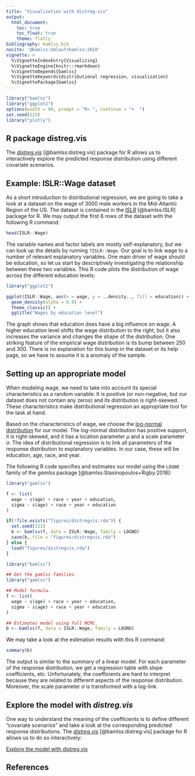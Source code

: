 ```yaml
---
title: "Visualization with distreg.vis"
output:
  html_document:
    toc: true
    toc_float: true
    theme: flatly
bibliography: bamlss.bib
nocite: '@bamlss:Umlauf+bamlss:2018'
vignette: >
  %\VignetteIndexEntry{Visualizing}
  %\VignetteEngine{knitr::rmarkdown}
  %\VignetteDepends{bamlss}
  %\VignetteKeywords{distributional regression, visualization}
  %\VignettePackage{bamlss}
---
```


```r
library("bamlss")
library("ggplot2")
options(width = 90, prompt = "R> ", continue = "+  ")
set.seed(123)
library("plotly")
```

## R package distreg.vis

The [_distreg.vis_](https://github.com/Stan125/distreg.vis) [@bamlss:distreg.vis] package for R
allows us to interactively explore the predicted response distribution using different
covariate scenarios.

## Example: ISLR::Wage dataset
As a short introduction to distributional regression, we are going to take a look at a dataset on
the wage of 3000 male workers in the Mid-Atlantic Region of the US. The dataset is contained in the
[_ISLR_](https://cran.r-project.org/package=ISLR) [@bamlss:ISLR] package for R. We may output the
first 6 rows of the dataset with the following R command:

```r
head(ISLR::Wage)
```

The variable names and factor labels are mostly self-explanatory, but we can look up the details by
running `?ISLR::Wage`. Our goal is to link wage to a number of relevant explanatory variables. One
main driver of wage should be education, so let us start by descriptively investigating the
relationship between these two variables. This R code plots the distribution of wage across the
different education levels:

```r
library("ggplot2")

ggplot(ISLR::Wage, aes(x = wage, y = ..density.., fill = education)) +
  geom_density(alpha = 0.8) +
  theme_classic() +
  ggtitle("Wages by education level")
```

The graph shows that education does have a big influence on wage. A higher education level
shifts the wage distribution to the right, but it also increases the variance and changes the
shape of the distribution. One striking feature of the empirical wage distribution is its bump
between 250 and 300. There is no explanation for this bump in the dataset or its help page, so we
have to assume it is a anomaly of the sample.

## Setting up an appropriate model

When modeling wage, we need to take into account its special characteristics as a random variable:
It is positive (or non-negative, but our dataset does not contain any zeros) and its distribution
is right-skewed. These characteristics make distributional regression an appropriate tool for the
task at hand.

Based on the characteristics of wage, we choose the
[log-normal distribution](https://en.wikipedia.org/wiki/Log-normal_distribution) for our model.
The log-normal distribution has positive support, it is right-skewed, and it has a location
parameter $\mu$ and a scale parameter $\sigma$. The idea of distributional regression is to link all
parameters of the response distribution to explanatory variables. In our case, these will be
education, age, race, and year.

The following R code specifies and estimates our model using the `LOGNO` family of the 
_gamlss_ package [@bamlss:Stasinopoulos+Rigby:2018]:

```r
library("gamlss")

f <- list(
  wage ~ s(age) + race + year + education,
  sigma ~ s(age) + race + year + education
)

if(!file.exists("figures/distregvis.rda")) {
  set.seed(123)
  b <- bamlss(f, data = ISLR::Wage, family = LOGNO)
  save(b, file = "figures/distregvis.rda")
} else {
  load("figures/distregvis.rda")
}
```
```r
library("bamlss")

## Get the gamlss families.
library("gamlss")

## Model formula.
f <- list(
  wage ~ s(age) + race + year + education,
  sigma ~ s(age) + race + year + education
)

## Estimates model using full MCMC.
b <- bamlss(f, data = ISLR::Wage, family = LOGNO)
```

We may take a look at the estimation results with this R command:

```r
summary(b)
```

The output is similar to the summary of a linear model. For each parameter of the response
distribution, we get a regression table with slope coefficients, etc. Unfortunately, the
coefficients are hard to interpret because they are related to different aspects of the
response distribution. Moreover, the scale parameter $\sigma$ is transformed with a log-link.

## Explore the model with _distreg.vis_

One way to understand the meaning of the coefficients is to define different "covariate scenarios"
and take a look at the corresponding predicted response distributions. The
[_distreg.vis_](https://github.com/Stan125/distreg.vis) [@bamlss:distreg.vis] package
for R allows us to do so interactively:

<a target="_blank" class="btn btn-primary" href="http://141.5.104.49:3838/distreg_app/" role="button">Explore the model with distreg.vis</a>

## References

